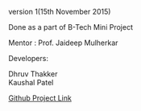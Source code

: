 version 1(15th November 2015)

Done as a part of B-Tech Mini Project

Mentor : Prof. Jaideep Mulherkar

Developers:

Dhruv Thakker <br>
Kaushal Patel <br>

[Github Project Link](https://github.com/DhruvThakker/Computational_Finance-Shiny)